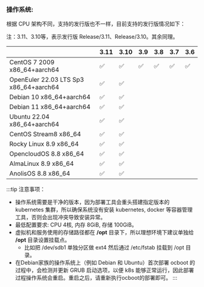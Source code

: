 ### 操作系统:

根据 CPU 架构不同，支持的发行版也不一样，目前支持的发行版情况如下：

注：3.11、3.10等，表示发行版 Release/3.11、Release/3.10。其余同理。

|                                        | 3.11 | 3.10 | 3.9 | 3.8 | 3.7 | 3.6 |
| -------------------------------------- | ---- | ---- | --- | --- | --- | --- |
| CentOS 7 2009 x86_64+aarch64           | ✅   |  ✅  | ✅  | ✅  | ✅  | ✅  |
| OpenEuler 22.03 LTS Sp3 x86_64+aarch64 | ✅   |  ✅  |     |     |     |     |
| Debian 10 x86_64+aarch64               | ✅   |  ✅  |     |     |     |     |
| Debian 11 x86_64+aarch64               | ✅   |  ✅  |     |     |     |     |
| Ubuntu 22.04 x86_64+aarch64            | ✅   |  ✅  |     |     |     |     |
| CentOS  Stream8 x86_64                 | ✅   |  ✅  |     |     |     |     |
| Rocky Linux 8.9 x86_64                 | ✅   |  ✅  |     |     |     |     |
| OpencloudOS 8.8 x86_64                 | ✅   |  ✅  |     |     |     |     |
| AlmaLinux 8.9 x86_64                   | ✅   |  ✅  |     |     |     |     |
| AnolisOS 8.8 x86_64                    | ✅   |  ✅  |     |     |     |     |

:::tip 注意事项：

- 操作系统需要是干净的版本，因为部署工具会重头搭建指定版本的 kubernetes 集群，所以确保系统没有安装 kubernetes, docker 等容器管理工具，否则会出现冲突导致安装异常。
- 最低配置要求: CPU 4核, 内存 8GiB, 存储 100GiB。
- 虚拟机和服务使用的存储路径都在 **/opt** 目录下，所以理想环境下建议单独给 **/opt** 目录设置挂载点。
    - 比如把 /dev/sdb1 单独分区做 ext4 然后通过 /etc/fstab 挂载到 /opt 目录。
- 在Debian家族的操作系统上（例如 Debian 和 Ubuntu）首次部署 ocboot 的过程中，会检测并更新 GRUB 启动选项，以便 k8s 能够正常运行，因此部署过程操作系统会重启。重启之后，请重新执行ocboot的部署即可。
:::

